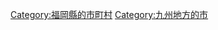 {{Commonscat|Yanagawa, Fukuoka}}
{{Catmore}}

{{DEFAULTSORT:Yanagawa-shi}}
[[Category:福岡縣的市町村|Category:福岡縣的市町村]]
[[Category:九州地方的市|Category:九州地方的市]]